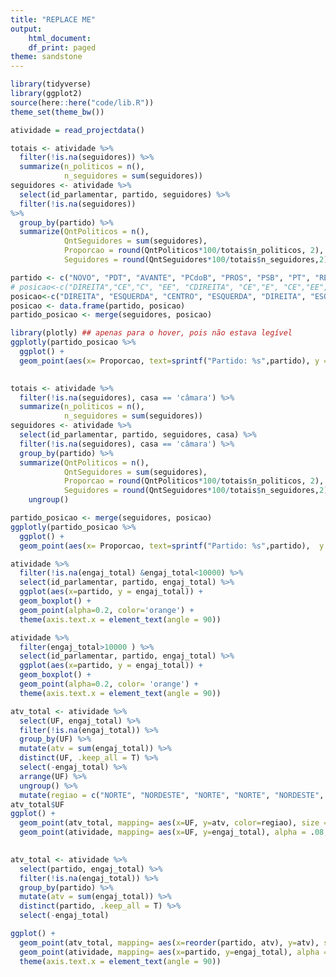 ```yaml
---
title: "REPLACE ME"
output:
    html_document:
    df_print: paged
theme: sandstone
---
```


```r
library(tidyverse)
library(ggplot2)
source(here::here("code/lib.R"))
theme_set(theme_bw())
```


```r
atividade = read_projectdata()
```

```r
totais <- atividade %>% 
  filter(!is.na(seguidores)) %>%
  summarize(n_politicos = n(),
            n_seguidores = sum(seguidores))
seguidores <- atividade %>% 
  select(id_parlamentar, partido, seguidores) %>%
  filter(!is.na(seguidores))
%>%
  group_by(partido) %>%
  summarize(QntPoliticos = n(),
            QntSeguidores = sum(seguidores),
            Proporcao = round(QntPoliticos*100/totais$n_politicos, 2),
            Seguidores = round(QntSeguidores*100/totais$n_seguidores,2))

```

```r
partido <- c("NOVO", "PDT", "AVANTE", "PCdoB", "PROS", "PSB", "PT", "REDE","PSOL","PSL","PRP", "PR", "PRB","MDB", "PTB","PP","DEM","SD", "PSD","PHS","PODE", "PSC", "PSDB", "PATRI", "PMN", "PPS", "PV","S/Partido", "SOLIDARIEDADE")
# posicao<-c("DIREITA","CE","C", "EE", "CDIREITA", "CE","E", "CE","EE","DIREITA","ED","CDIREITA", "CDIREITA","C","C","DIREITA","CDIREITA", "CE", "CD","CD", "C","D","C","ED","CE", "CE", "CE","S/Partido")
posicao<-c("DIREITA", "ESQUERDA", "CENTRO", "ESQUERDA", "DIREITA", "ESQUERDA", "ESQUERDA", "ESQUERDA", "ESQUERDA", "DIREITA", "DIREITA", "DIREITA", "DIREITA", "CENTRO", "CENTRO", "DIREITA", "DIREITA", "ESQUERDA", "DIREITA","DIREITA", "CENTRO","DIREITA", "CENTRO","DIREITA","ESQUERDA", "ESQUERDA", "ESQUERDA","S/Partido", "ESQUERDA")
posicao <- data.frame(partido, posicao)
partido_posicao <- merge(seguidores, posicao)
```


```r
library(plotly) ## apenas para o hover, pois não estava legível
ggplotly(partido_posicao %>%
  ggplot() +
  geom_point(aes(x= Proporcao, text=sprintf("Partido: %s",partido), y = Seguidores, color = posicao), alpha=.7, size = 4))
  
```
```r
totais <- atividade %>% 
  filter(!is.na(seguidores), casa == 'câmara') %>%
  summarize(n_politicos = n(),
            n_seguidores = sum(seguidores))
seguidores <- atividade %>% 
  select(id_parlamentar, partido, seguidores, casa) %>%
  filter(!is.na(seguidores), casa == 'câmara') %>%
  group_by(partido) %>%
  summarize(QntPoliticos = n(),
            QntSeguidores = sum(seguidores),
            Proporcao = round(QntPoliticos*100/totais$n_politicos, 2),
            Seguidores = round(QntSeguidores*100/totais$n_seguidores,2)) %>%
	ungroup() 

partido_posicao <- merge(seguidores, posicao)
ggplotly(partido_posicao %>%
  ggplot() +
  geom_point(aes(x= Proporcao, text=sprintf("Partido: %s",partido),  y = Seguidores, color = posicao), alpha=.7, size = 4))

```
```r
atividade %>% 
  filter(!is.na(engaj_total) &engaj_total<10000) %>%
  select(id_parlamentar, partido, engaj_total) %>%
  ggplot(aes(x=partido, y = engaj_total)) +
  geom_boxplot() +
  geom_point(alpha=0.2, color='orange') + 
  theme(axis.text.x = element_text(angle = 90))


```


```r
atividade %>% 
  filter(engaj_total>10000 ) %>%
  select(id_parlamentar, partido, engaj_total) %>%
  ggplot(aes(x=partido, y = engaj_total)) +
  geom_boxplot() +
  geom_point(alpha=0.2, color= 'orange') + 
  theme(axis.text.x = element_text(angle = 90))
```

```r
atv_total <- atividade %>%
  select(UF, engaj_total) %>%
  filter(!is.na(engaj_total)) %>%
  group_by(UF) %>%
  mutate(atv = sum(engaj_total)) %>%
  distinct(UF, .keep_all = T) %>% 
  select(-engaj_total) %>%
  arrange(UF) %>%
  ungroup() %>%
  mutate(regiao = c("NORTE", "NORDESTE", "NORTE", "NORTE", "NORDESTE", "NORDESTE", "CENTRO", "SUDESTE", "CENTRO", "NORDESTE", "SUDESTE", "CENTRO", "CENTRO", "NORTE", "NORDESTE", "NORDESTE", "NORDESTE", "SUL", "SUDESTE", "NORDESTE", "NORTE", "NORTE","SUL", "SUL", "NORDESTE", "SUDESTE", "NORTE"))
atv_total$UF
ggplot() +
  geom_point(atv_total, mapping= aes(x=UF, y=atv, color=regiao), size = 3 ) +
  geom_point(atividade, mapping= aes(x=UF, y=engaj_total), alpha = .08, color = 'navy')
    
```
```r
atv_total <- atividade %>%
  select(partido, engaj_total) %>%
  filter(!is.na(engaj_total)) %>%
  group_by(partido) %>%
  mutate(atv = sum(engaj_total)) %>%
  distinct(partido, .keep_all = T) %>% 
  select(-engaj_total) 

ggplot() +
  geom_point(atv_total, mapping= aes(x=reorder(partido, atv), y=atv), size = 3, color='red', alpha = .6 )+
  geom_point(atividade, mapping= aes(x=partido, y=engaj_total), alpha = .1, color = 'navy') + 
  theme(axis.text.x = element_text(angle = 90))
    
```
```r

```

